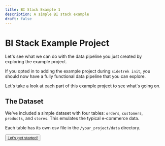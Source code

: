 ```yaml
---
title: BI Stack Example 1
description: A simple BI stack example
draft: false
---
```


# BI Stack Example Project

<SubH1>Let's see what we can do with the data pipeline you just created by exploring the example project.</SubH1>

If you opted in to adding the example project during `sidetrek init`, you should now have a fully functional data pipeline that you can explore.

Let's take a look at each part of this example project to see what's going on.

## The Dataset

We've included a simple dataset with four tables: `orders`, `customers`, `products`, and `stores`. This emulates the typical e-commerce data.

Each table has its own csv file in the `/your_project/data` directory.

<Button><a href="/get-started/step-1-install-sidetrek">Let's get started!</a></Button>

